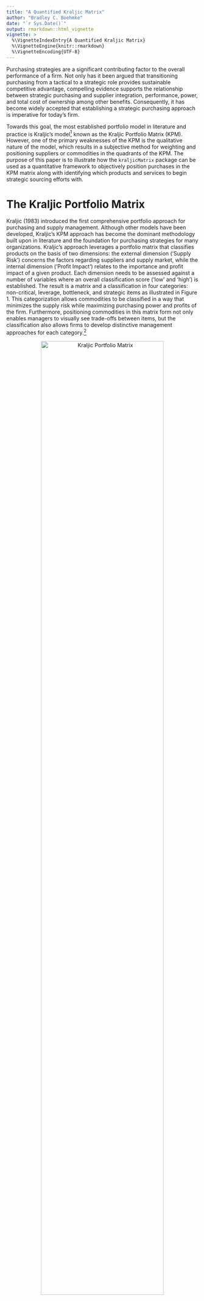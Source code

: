 ```yaml
---
title: "A Quantified Kraljic Matrix"
author: "Bradley C. Boehmke"
date: "`r Sys.Date()`"
output: rmarkdown::html_vignette
vignette: >
  %\VignetteIndexEntry{A Quantified Kraljic Matrix}
  %\VignetteEngine{knitr::rmarkdown}
  %\VignetteEncoding{UTF-8}
---
```


Purchasing strategies are a significant contributing factor to the overall performance of a firm. Not only has it been argued that transitioning purchasing from a tactical to a strategic role provides sustainable competitive advantage, compelling evidence supports the relationship between strategic purchasing and supplier integration, performance, power, and total cost of ownership among other benefits. Consequently, it has become widely accepted that establishing a strategic purchasing approach is imperative for today’s firm. 

Towards this goal, the most established portfolio model in literature and practice is Kraljic’s model[^kraljic] known as the Kraljic Portfolio Matrix (KPM). However, one of the primary weaknesses of the KPM is the qualitative nature of the model, which results in a subjective method for weighting and positioning suppliers or commodities in the quadrants of the KPM. The purpose of this paper is to illustrate how the `kraljicMatrix` package can be used as a quantitative framework to objectively position purchases in the KPM matrix along with identifying which products and services to begin strategic sourcing efforts with.

# The Kraljic Portfolio Matrix

Kraljic (1983) introduced the first comprehensive portfolio approach for purchasing and supply management.  Although other models have been developed, Kraljic’s KPM approach has become the dominant methodology built upon in literature and the foundation for purchasing strategies for many organizations. Kraljic’s approach leverages a portfolio matrix that classifies products on the basis of two dimensions: the external dimension (‘Supply Risk’) concerns the factors regarding suppliers and supply market, while the internal dimension (‘Profit Impact’) relates to the importance and profit impact of a given product. Each dimension needs to be assessed against a number of variables where an overall classification score (‘low’ and ‘high’) is established. The result is a  matrix and a classification in four categories: non-critical, leverage, bottleneck, and strategic items as illustrated in Figure 1. This categorization allows commodities to be classified in a way that minimizes the supply risk while maximizing purchasing power and profits of the firm. Furthermore, positioning commodities in this matrix form not only enables managers to visually see trade-offs between items, but the classification also allows firms to develop distinctive management approaches for each category.[^gelderman]

<center>
<img src="images/kpm.png" alt="Kraljic Portfolio Matrix" style="width:80%;height:80%;">
</center>

# A Quantitative Approach for Positioning

A significant question in applying the KPM is how to categorize purchased products and services within the matrix. Organizations vary in how they measure supply risk and profit impact.  Furthermore, some organizations may choose to measure their purchases against different dimensions; however, the fundamental purpose of the matrix remains.  For our purpose, we assume that the organization has developed a means to condense their measurement of each dimension to a single value.  For example, many organizations use an index (i.e. IBIS*World* Buyer Power Score) to measure one of the dimensions. Or some organizations develop an indexed value function that generates a single value score for many attributes (i.e. profit impact can be a function of volume purchased, expected growth in demand, percent of total purchase cost, impact on product quality and business growth, etc.).  However, once you have a single value that represents each dimension, subjectivity still largely drives how they are positioned in the KPM.  The `kraljicMatrix` package was designed to assist with this concern and the examples that follow walk you through how to implement `kraljicMatrix` functions. 

## Primary functions in `kraljicMatrix`

There are eight primary functions provided by `kraljicMatrix` as follows:

Function              | Purpose
----------------------|----------------------------------------------------
`SAVF_score`          | Computes a utility score based on an exponential single attribute value function
`SAVF_preferred_rho`  | Computes the preferred rho that minimizes the squared error between subject matter inputs and exponentially fitted utility scores
`SAVF_plot_rho_error` | Plots the squared error terms for the rho search space to illustrate the preferred rho that minimizes the squared error between subject matter desired values and exponentially fitted scores
`SAVF_plot`           | Plots the single attribute utility curve along with the subject matter desired values for comparison
`MAVF_score`          | Computes the multi-attribute value score based on `x` and `y` attribute utility scores and their respective weights
`MAVF_sensitivity`    | Computes summary statistics for multi-attribute value scores for `x` and `y` given a range of swing weights for each attribute
`kraljic_quadrant`    | Identifies the Kraljic purchasing matrix quadrant for each product or service based on the attribute utility scores of \code{x} and \code{y}
`kraljic_matrix`      | Plots each product or service in the Kraljic purchasing matrix based on the attribute value score of `x` and `y`


Furthermore, an example dataset `psc` is provided in the `kraljicMatrix` package. This data contains 200 product and service contracts (PSC).  Each PSC has an x attribute (i.e. supply risk) score from 1 (worst) to 5 (best) and y attribute (i.e. profit impact) score from 1 (worst) to 10 (best).

```r
psc
## # A tibble: 200 × 3
##      PSC x_attribute y_attribute
##    <chr>       <int>       <int>
## 1   D233        3.01        4.84
## 2   F352        4.34        5.64
## 3   T713        3.37        4.30
## 4   K833        2.67        5.53
## 5   Q121        3.48        4.33
## 6   C791        3.32        7.32
## 7   Y207        3.48        5.42
## 8   W439        2.47        3.35
## 9   N290        1.66        4.02
## 10  C251        1.00        7.47
## # ... with 190 more rows
```


## Implementation of `kraljicMatrix`

The x and y attributes are simply evaluation measures. They enable each product and service to obtain a score for each dimension being measured. For example, the x attribute score (1-5 in .01 increments) could be the IBIS*World* Buyer Power Score measuring supply market complexity.  However, to plot these attributes on the KPM matrix we need to normalize the value scores such that the values are between 0-1.  To do this we can use an exponential single attribute value function (SAVF). For example, let $v_x(x_i)$ represent the normalized value of the x attribute such that $x^0$ and $x^*$ are the lowest and highest preferred value of attribute x respectively.  Thus, $v_x(x^0)=0$ and $v_x(x^*)=1$. Consequently, let $v_x(x_i)$ be the SAVF of exponential form whereby each $x_i$ is an input and $\rho_x$ is the exponential constant for $v_x(x_i)$:

$$v_x(x_i)=\frac{1-e^{[-(x_i-x^0)/\rho_x]}}{1-e^{[-(x^*-x^0)/\rho_x]}} \forall i \in PSC$$

However, prior to applying the SAVF to our x and y attributes we must first identify the appropriate $\rho$ value.  The benefit of applying an exponential SAVF is that it can take on many forms of increasing rates, along with aligning to a linear value function. Consequently, if certain x attribute values are valued more than other values an exponential SAVF will capture this utility curve. To identify the appropriate exponential rate, subject matter expert (SME) inputs are typically evaluated and an exponential rate that most closely matches the preffered values provided by the SMEs is chosen. Thus, let's assume for our given x attribute the SME inputs suggest that x attribute values of 3, 4, & 5 provide a utility score of .75, .90 & 1.0 respectively (this represents a decreasing rate of return utility curve).  Knowing that our x attribute is bounded between 1 and 5 we can search for a rho value between 0-1 that provides the best fit utility function using the `SAVF_preferred_rho` function. 

```r
SAVF_preferred_rho(desired_x = c(3, 4, 5),
                   desired_v = c(.8, .9, 1),
                   x_low = 1,
                   x_high = 5,
                   rho_low = 0,
                   rho_high = 1)
## [1] 0.6531
```

Thus, we can see that $\rho = 0.6531$ provides the best fit exponential SAVF. We can illustrate this two ways.  First, we can use `SAVF_plot` to plot the single attribute utility curve compared to the subject matter desired values. 

```r
SAVF_score <- function(x, x_low, x_high, rho){

  # return error if x_low is not less than x_high
  if(x_low >= x_high){
    stop("`x_low` must be less than `x_high`", call. = FALSE)
  }

  # return error if rho is not a single value
  if (length(rho) != 1) {
    stop("`rho` must be a numeric value of length 1", call. = FALSE)
  }

  # generate SAVF values
  value <- (1 - exp(-rho * (x - x_low))) / (1 - exp(-rho * (x_high - x_low)))

  # return values
  return(value)

}

SAVF_plot <- function(desired_x, desired_v, x_low, x_high, rho){

  # return error if x_low is not less than x_high
  if(x_low >= x_high){
    stop("`x_low` must be less than `x_high`", call. = FALSE)
  }

  # return error if rho is not a single value
  if (length(rho) != 1) {
    stop("`rho` must be a numeric value of length 1", call. = FALSE)
  }

  # create string of x values
  x <- seq(x_low, x_high, by = (x_high - x_low) / 1000)
  v <- SAVF_score(x, x_low, x_high, rho)

  # create data frames to plot
  df <- data.frame(x = x, v = v)
  desired <- data.frame(x = desired_x, v = desired_v)

  ggplot2::ggplot(df, ggplot2::aes(x, v)) +
    ggplot2::geom_line() +
    ggplot2::geom_point(data = desired, ggplot2::aes(x, v), shape = 23, size = 2, fill = "white")

}
```

```r


SAVF_plot(desired_x = c(3, 4, 5),
          desired_v = c(.8, .9, 1),
          x_low = 1,
          x_high = 5,
          rho = 0.6531)
```

We can also visualize the errors of the $\rho$ search space with `SAVF_plot_rho_error`, which plots the squared error terms for all $\rho$ values within the $\rho$ search space to illustrate the preferred rho that minimizes the squared error between subject matter desired values and exponentially fitted scores. 

```r
SAVF_plot_rho_error <- function(desired_x, desired_v, x_low, x_high, rho_low, rho_high){

  # return error if x_low is not less than x_high
  if(x_low >= x_high){
    stop("`x_low` must be less than `x_high`", call. = FALSE)
  }

  # return error if rho_low is not less than rho_high
  if(rho_low >= rho_high){
    stop("`rho_low` must be less than `rho_high`", call. = FALSE)
  }

  # compute sequence of rho values
  rho <- seq(rho_low, rho_high, by = (rho_high - rho_low) / 10000)
  rho <- rho[rho != 0]

  # compute deltas between preferred and fitted values
  delta <- sapply(rho, function(x) sum((SAVF_score(desired_x, x_low, x_high, x) - desired_v)^2))

  # return rho that produces smallest error
  true_rho <- rho[which(delta == min(delta))]

  # plot value
  df <- data.frame(rho = rho, delta = delta)
  ggplot2::ggplot(df, ggplot2::aes(rho, delta)) +
    ggplot2::geom_line() +
    ggplot2::geom_point(ggplot2::aes(true_rho, min(delta)), shape = 23, size = 2, fill = "white")

}
```

```r
SAVF_plot_rho_error(desired_x = c(3, 4, 5),
                    desired_v = c(.75, .9, 1),
                    x_low = 1,
                    x_high = 5,
                    rho_low = 0,
                    rho_high = 1)
```


Once we've identified the preferred $\rho$ value, we can now apply the exponential SAVF with `SAVF_score` to normalize our attributes based on our utility curve. 

```r
SAVF_score <- function(x, x_low, x_high, rho){

  # return error if x_low is not less than x_high
  if(x_low >= x_high){
    stop("`x_low` must be less than `x_high`", call. = FALSE)
  }

  # return error if rho is not a single value
  if (length(rho) != 1) {
    stop("`rho` must be a numeric value of length 1", call. = FALSE)
  }

  # generate SAVF values
  value <- (1 - exp(-rho * (x - x_low))) / (1 - exp(-rho * (x_high - x_low)))

  # return values
  return(value)

}
```

```r
# using dplyr to add a new variable while preserving existing data
library(dplyr)

# here we are assuming we found the appropriate rho value for the y attribute using
# the same process as mentioned above
psc <- psc %>%
  mutate(x_SAVF_score = SAVF_score(x_attribute, 1, 5, .653),
         y_SAVF_score = SAVF_score(y_attribute, 1, 10, .70))

psc
```

Now that we have the normalized x and y attribute utility scores we can proceed with plotting each PSC within the Kraljic matrix with `kraljic_matrix`.

```r
kraljic_matrix <- function(data, x, y){

  # return error if x or y are not numeric values
  x_col <- data[[deparse(substitute(x))]]
  y_col <- data[[deparse(substitute(y))]]

  if(!is.numeric(x_col) | !is.numeric(y_col)){
    stop("data for both column inputs must be numeric", call. = FALSE)
  }

  # plot Kraljic Matrix
  ggplot2::ggplot(data, ggplot2::aes_string(deparse(substitute(x)), deparse(substitute(y)))) +
    ggplot2::geom_point() +
    ggplot2::geom_vline(xintercept = .5) +
    ggplot2::geom_hline(yintercept = .5) +
    ggplot2::coord_cartesian(xlim = c(0,1), ylim = c(0,1)) +
    ggplot2::scale_x_reverse()
}
```


```r
kraljic_matrix(psc, x_SAVF_score, y_SAVF_score)
```

This illustrates that most of our PSCs fall in the "Leverage" (upper left) quadrant while a few fall in the "Strategic" (upper right) and "Non-critical" (lower left) quadrants and no PSCs fall in the "Bottleneck" quadrant.  Keep in mind that each category benefits from a different strategic sourcing approach.  So decision-makers benefit from understanding specifically which products and services align to each so that they can coordinate the appropriate sourcing strategy for that particular product or service.  We can easily do this with the `kraljic_quadrant` function.

```r
kraljic_quadrant <- function(x, y){

  ifelse(x > .5 & y >= .5, "Leverage",
         ifelse(x > .5 & y < .5, "Critical",
                ifelse(x <= .5 & y >= .5, "Strategic",
                       ifelse(x < .5 & y < .5, "Bottleneck", NA))))

}
```

```r
psc %>%
  mutate(quadrant = kraljic_quadrant(x_SAVF_score, y_SAVF_score))
```

Lastly, it is important to keep in mind that decision-makers may weight the importance of each attribute differently. Consequently, due to certain market environments, decision-makers may weight the x attribute (i.e. supply risk) of greater importance than the y attribute (i.e. profit impact). Thus, we can prioritize PSCs based on this preference by applying a multi-attribute value function (MAVF) with swing weights.  Swing weight values for x and y attributes ($w_x$ and $w_y$ respectively) are typically elicited from SMEs. This allows for calculation of the interaction swing weight $w_{xy} = 1 - w_x - w_y$.  Thus, we can calculate the MAVF as outlined by Keeney and Raiffa (1993)[^keeney]:

$$V(x,y) = w_x v_x (x) + w_y v_y (y) + w_{xy} v_x (x) v_y (y)$$

Thus, we can apply the `MAVF_score` function to compute the multi-attribute value score based on `x` and `y` attribute utility scores and their respective swing weights. So if through discussions with decision-makers we identify swing weight values of 0.65 and 0.35 for the x and y attributes respectively, we can obtain the computed MAVF score for each PSC:

```r
MAVF_score <- function(x, y, x_wt, y_wt){

  # return error if x and y are different lengths
  if(length(x) != length(y)){
    stop("`x` and `y` must be the same length", call. = FALSE)
  }

  # return error if x or y weights are not a single value
  if (length(x_wt) != 1 | length(y_wt) != 1) {
    stop("x and y weights must be numeric values of length 1", call. = FALSE)
  }

  x * x_wt + y * y_wt + (1 - x_wt - y_wt) * x * y

}
```

```r
psc %>%
  mutate(MAVF = MAVF_score(x_SAVF_score, y_SAVF_score, 0.65, 0.35))
```

This allows us to quickly dissect our PSCs. For example, if decision-makers are most concerned with the "Leverage" quadrant but want to assess the top 10 PSCs based on the decision-makers preferences of the attributes we can efficiently make this assessment.  This identifies the top 10 PSCs that are most likely to benefit from a strategic sourcing approach specifically designed for "Leverage" PSCs.

```r
psc %>%
  mutate(MAVF = MAVF_score(x_SAVF_score, y_SAVF_score, 0.65, 0.35),
         quadrant = kraljic_quadrant(x_SAVF_score, y_SAVF_score)) %>%
  filter(quadrant == "Leverage") %>%
  top_n(10, wt = MAVF)
```

And finally, since our swing weight inputs are subjective in nature we may wish to perform a senstivity analysis on these swing weights to see their impact on MAVF scores.  The `MAVF_sensitivity` function executes a sensitivity analysis by performing a Monte Carlo simulation with 1000 trials for each product or service (row). Each trial randomly selects a weight from a uniform distribution between lower and upper bound swing weight parameters and calculates the mult-attribute utility score. From these trials, summary statistics for each product or service (row) are calculated and reported for the final output.

```r
MAVF_sensitivity <- function(data, x, y, x_wt_min, x_wt_max, y_wt_min, y_wt_max){

  # return error if x_wt_min is not less than x_wt_max
  if(x_wt_min >= x_wt_max){
    stop("`x_wt_min` must be less than `x_wt_max`", call. = FALSE)
  }

  # return error if y_wt_min is not less than y_wt_max
  if(y_wt_min >= y_wt_max){
    stop("`y_wt_min` must be less than `y_wt_max`", call. = FALSE)
  }

  # create random wts
  x_wt <- runif(1000, min = x_wt_min, max = x_wt_max)
  y_wt <- runif(1000, min = y_wt_min, max = y_wt_max)
  w_wt <- 1 - x_wt - y_wt

  # parse out vectors from data
  x_col <- data[[deparse(substitute(x))]]
  y_col <- data[[deparse(substitute(y))]]

  # create vectors to fill
  Min. <- vector(mode = "numeric", length = nrow(data))
  `1st Qu.` <- vector(mode = "numeric", length = nrow(data))
  Median <- vector(mode = "numeric", length = nrow(data))
  Mean <- vector(mode = "numeric", length = nrow(data))
  `3rd Qu.` <- vector(mode = "numeric", length = nrow(data))
  Max. <- vector(mode = "numeric", length = nrow(data))
  Range <- vector(mode = "numeric", length = nrow(data))

  # loop through to compute values for each x y pair
  for(i in 1:nrow(data)){
    s <- summary(x_col[i] * x_wt + y_col[i] * y_wt + (1 - x_wt - y_wt) * x_col[i] * y_col[i])
    Min.[i] <- s[1]
    `1st Qu.`[i] <- s[2]
    Median[i] <- s[3]
    Mean[i] <- s[4]
    `3rd Qu.`[i] <- s[5]
    Max.[i] <- s[6]
    Range[i] <- s[6] - s[1]
  }

  # add new columns
  data$MAVF_Min <- Min.
  data$MAVF_1st_Q <- `1st Qu.`
  data$MAVF_Median <- Median
  data$MAVF_Mean <- Mean
  data$MAVF_3rd_Q <- `3rd Qu.`
  data$MAVF_Max <- Max.
  data$MAVF_Range <- Range


  # return data
  data

}
```


```r
MAVF_sensitivity(psc,
                 x = x_SAVF_score,
                 y = y_SAVF_score,
                 x_wt_min = .55,
                 x_wt_max = .75,
                 y_wt_min = .25,
                 y_wt_max = .45) %>%
  select(PSC, starts_with("MAVF"))
```


# Additional Resources

This package originated from the research illustrated in this [Kraljic Matrix paper](https://www.dropbox.com/s/vkwrirmp1bdvp66/Article%20Submitted.docx?dl=0).  Please refer to it for more details regarding Kraljic purchasing matrix literature and the single and multi-attribute value functions discussed in this vignette.



[^kraljic]: Kraljic, P. (1983). Purchasing must become supply management. *Harvard Business Review, 61*(5), 109-117.
[^gelderman]: See [Gelderman & Semeijn (2006)](http://www.sciencedirect.com/science/article/pii/S1478409206000690) and [Gelderman & Van Weele (2003)](http://www.sciencedirect.com/science/article/pii/S147840920300044X) for more discussion regarding strategic management approaches.
[^keeney]: Keeney, R., & Raiffa, H. (1993). *Decisions with multiple objectives: preferences and value trade-offs*. Cambridge University Press.



